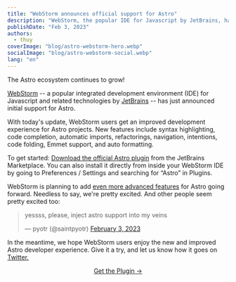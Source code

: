 ```yaml
---
title: "WebStorm announces official support for Astro"
description: "WebStorm, the popular IDE for Javascript by JetBrains, has announced initial support for Astro. Features include syntax highlighting, code completion, refactorings, navigation, intentions, code folding, Emmet support, and correct formatting."
publishDate: "Feb 3, 2023"
authors:
  - thuy
coverImage: "blog/astro-webstorm-hero.webp"
socialImage: "blog/astro-webstorm-social.webp"
lang: "en"
---
```


The Astro ecosystem continues to grow!

[WebStorm](https://www.jetbrains.com/webstorm/) -- a popular integrated development environment (IDE) for Javascript and related technologies by [JetBrains](https://twitter.com/JetBrains) -- has just announced initial support for Astro.

With today's update, WebStorm users get an improved development experience for Astro projects. New features include syntax highlighting, code completion, automatic imports, refactorings, navigation, intentions, code folding, Emmet support, and auto formatting.

To get started: [Download the official Astro plugin](https://plugins.jetbrains.com/plugin/20959-astro?_gl=1*petsct*_ga*MTA1NTkwNTk0Ni4xNjc1NDQzMjM0*_ga_9J976DJZ68*MTY3NTQ0MzIzNC4xLjEuMTY3NTQ0NDcwNC4wLjAuMA..&_ga=2.206005648.2026736914.1675443234-1055905946.1675443234) from the JetBrains Marketplace. You can also install it directly from inside your WebStorm IDE by going to Preferences / Settings and searching for “Astro” in Plugins.

WebStorm is planning to add [even more advanced features](https://blog.jetbrains.com/webstorm/2023/02/webstorm-2023-1-eap-3/) for Astro going forward. Needless to say, we're pretty excited. And other people seem pretty excited too:

<blockquote class="twitter-tweet" data-conversation="none">
	<p lang="en" dir="ltr">
		yessss, please, inject astro support into my veins
	</p>
	&mdash; pyotr (@saintpyotr) <a href="https://twitter.com/saintpyotr/status/1621529196815331328?ref_src=twsrc%5Etfw">February 3, 2023</a>
</blockquote> <script async src="https://platform.twitter.com/widgets.js" charset="utf-8"></script>

In the meantime, we hope WebStorm users enjoy the new and improved Astro developer experience. Give it a try, and let us know how it goes on [Twitter.](https://twitter.com/astrodotbuild)

<div
	style="
    display: flex;
    justify-content: center;
    flex-direction: column;
    align-items: center;"
>
	<a
		class="button-primary"
		href="https://plugins.jetbrains.com/plugin/20959-astro?_gl=1*petsct*_ga*MTA1NTkwNTk0Ni4xNjc1NDQzMjM0*_ga_9J976DJZ68*MTY3NTQ0MzIzNC4xLjEuMTY3NTQ0NDcwNC4wLjAuMA..&_ga=2.206005648.2026736914.1675443234-1055905946.1675443234"
	>
		<span>Get the Plugin →</span>
	</a>
</div>
